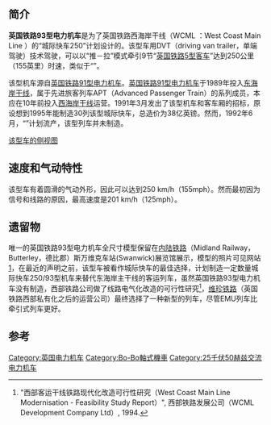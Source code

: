 {{unreferenced|time=2012-02-22T05:51:45+00:00}}
{{Infobox Locomotive
|name = 英国铁路93型电力机车{{flagicon|UK}} 
|powertype = 电力
|image = <!-- 檔案不存在 IC250_Cl93_2.jpg ，可從英文維基百科取得 -->
|caption = 效果图
|builder = “西门子”或“通用动力－阿尔斯通”
|builddate = 没有制造
|totalproduction = 24 - 40
|gauge = {{RailGauge|sg|allk=on|al=on}}
|tractionmotors = Asynchronous 3-Phase AC
|electricsystem = [[25_kV_AC|25 kV AC]]
|collectionmethod = [[Pantograph_(rail)|Pantograph]]
|whytetype = [[Bo-Bo|Bo-Bo]]
|uicclass = Bo'-Bo'
|trainbrakes =未知
|locobrakes =未知
|locobrakeforce =未知
|length  =未知
|width   =未知
|height  =未知
|locoweight  =未知
|topspeed = 250 km/h（155mph）。
|poweroutput =未知
|tractiveeffort =未知
|railroad = 计划用于 [[英国铁路|英国铁路]]<br> [[城际快车)|城际快车]] 西海岸
|roadnumber = 93001–93040?}}

==简介==
'''英国铁路93型电力机车'''是为了英国铁路西海岸干线（WCML ：West Coast Main Line ）的“城际快车250”计划设计的。该型车用DVT（driving van trailer，单端驾驶）技术驾驶，可以以“推－拉”模式牵引9节“[[英国铁路5型客车_(城际250型电力动车组)|英国铁路5型客车]]”达到250公里（155英里）时速，类似于“{{link-en|城际250型电力动车组|InterCity 250}}”。

该型机车源自[[英国铁路91型电力机车|英国铁路91型电力机车]]。[[英国铁路91型电力机车|英国铁路91型电力机车]]于1989年投入[[東海岸主線|东海岸干线]]，属于先进旅客列车APT（Advanced Passenger Train）的系列成员，本应在10年前投入[[西海岸主線|西海岸干线]]运营。1991年3月发出了该型机车和客车厢的招标，原设想到1995年能制造30列该型城际快车，总造价为38亿英镑。然而，1992年6月，“{{link-en|城际250型电力动车组|InterCity 250}}”计划流产，该型列车并未制造。

[https://web.archive.org/web/20120205065817/http://www.therailwaycentre.com/Artists%20impressions/IC250_Cl93.jpg 该型车的侧视图] 

==速度和气动特性==
该型车有着圆滑的气动外形，因此可以达到250 km/h（155mph）。然而最初因为信号和线路的原因，最高速度是201 km/h（125mph）。

== 遗留物 ==
唯一的英国铁路93型电力机车全尺寸模型保留在[[内陆铁路|内陆铁路]]（Midland Railway，Butterley，德比郡）斯万维克车站(Swanwick)展览馆展示，模型的照片可见网站[http://www.getintohabit.co.uk/file.php?file=%2F21%2FModel+Making.ppt]{{dead link|date=2018年4月 |bot=InternetArchiveBot |fix-attempted=yes }}，在最近的声明之前，该型车被看作城际快车的最佳选择，计划制造一定数量城际快车250/93型机车来替代东海岸主干线的客运列车，虽然英国铁路93型电力机车没有制造，西部铁路公司做了线路电气化改造的可行性研究<ref>"西部客运干线铁路现代化改造可行性研究（West Coast Main Line Modernisation - Feasibility Study Report）", 西部铁路发展公司（WCML Development Company Ltd）, 1994.</ref>，[[維珍鐵路|维珍铁路]]（英国铁路西部私有化之后的运营公司）最终选择了一种新型的列车，尽管EMU列车比牵引式列车更好。

== 参考 ==
<references/>

[[Category:英国电力机车|Category:英国电力机车]]
[[Category:Bo-Bo軸式機車|Category:Bo-Bo軸式機車]]
[[Category:25千伏50赫兹交流电力机车|Category:25千伏50赫兹交流电力机车]]